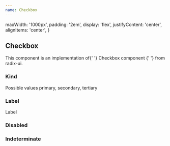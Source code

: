 ```yaml
---
name: Checkbox
---
```



  maxWidth: '1000px',
  padding: '2em',
  display: 'flex',
  justifyContent: 'center',
  alignItems: 'center',
}

<div />
<div>
  <H2 font="secondary">Checkbox</H2>
</div>

<Paragraph4>
  This component is an implementation of{' '}
  <Link
    href="https://www.radix-ui.com/docs/primitives/components/checkbox"
    target="_blank"
    rel="noopener noreferrer"
  >
    Checkbox component
  </Link>{' '}
  from radix-ui.
</Paragraph4>

<div>
  <H3 font="secondary">Kind</H3>
</div>

<div>
  <Paragraph4>Possible values primary, secondary, tertiary</Paragraph4>
</div>

<Playground>
  <div style={styles}>
    <Checkbox defaultChecked kind="primary" />
    <Checkbox defaultChecked kind="secondary" />
    <Checkbox defaultChecked kind="tertiary" />
  </div>
</Playground>

<div>
  <H3 font="secondary">Label</H3>
</div>

<Playground>
  <div style={styles}>
    <Checkbox defaultChecked kind="secondary" id="check" />
    <label htmlFor="check">Label</label>
  </div>
</Playground>

<div>
  <H3 font="secondary">Disabled</H3>
</div>

<Playground>
  <div style={styles}>
    <Checkbox kind="secondary" disabled />
    <Checkbox checked kind="secondary" disabled />
  </div>
</Playground>

<div>
  <H3 font="secondary">Indeterminate</H3>
</div>

<Playground>
  <div style={styles}>
    <Checkbox defaultChecked="indeterminate" kind="secondary" />
  </div>
</Playground>
